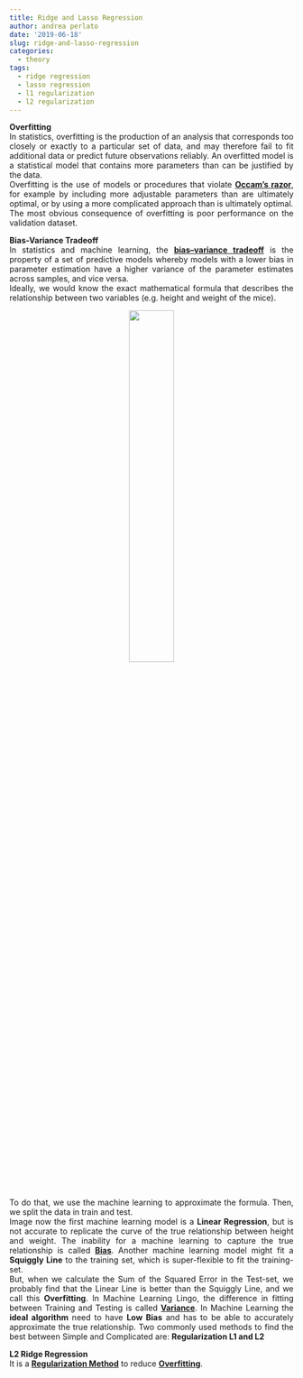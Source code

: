 ```yaml
---
title: Ridge and Lasso Regression
author: andrea perlato
date: '2019-06-18'
slug: ridge-and-lasso-regression
categories:
  - theory
tags:
  - ridge regression
  - lasso regression
  - l1 regularization
  - l2 regularization
---
```


<style>
body {
text-align: justify}
</style>


**Overfitting** </br>
In statistics, overfitting is the production of an analysis that corresponds too closely or exactly to a particular set of data, and may therefore fail to fit additional data or predict future observations reliably. An overfitted model is a statistical model that contains more parameters than can be justified by the data. </br>
Overfitting is the use of models or procedures that violate [**Occam's razor**](https://en.wikipedia.org/wiki/Occam%27s_razor), for example by including more adjustable parameters than are ultimately optimal, or by using a more complicated approach than is ultimately optimal. </br>
The most obvious consequence of overfitting is poor performance on the validation dataset.


**Bias-Variance Tradeoff** </br>
In statistics and machine learning, the [**bias–variance tradeoff**](https://en.wikipedia.org/wiki/Bias%E2%80%93variance_tradeoff) is the property of a set of predictive models whereby models with a lower bias in parameter estimation have a higher variance of the parameter estimates across samples, and vice versa. </br> 
Ideally, we would know the exact mathematical formula that describes the relationship between two variables (e.g. height and weight of the mice). </br>

<center>
![](/img/biasvariancetradeoff.png){width=40%}
</center>

To do that, we use the machine learning  to approximate the formula. Then, we split the data in train and test. </br>
Image now the first machine learning model is a **Linear Regression**, but is not accurate to replicate the curve of the true relationship between height and weight. The inability for a machine learning to capture the true relationship is called [**Bias**](https://en.wikipedia.org/wiki/Bias_of_an_estimator). Another machine learning model might fit a **Squiggly Line** to the training set, which is super-flexible to fit the training-set. </br>
But, when we calculate the Sum of the Squared Error in the Test-set, we probably find that the Linear Line is better than the Squiggly Line, and we call this **Overfitting**. In Machine Learning Lingo, the difference in fitting between Training and Testing is called [**Variance**](https://en.wikipedia.org/wiki/Variance).
In Machine Learning the **ideal algorithm** need to have **Low Bias** and has to be able to accurately approximate the true relationship. Two commonly used methods to find the best between Simple and Complicated are: **Regularization L1 and L2** </br>


**L2 Ridge Regression** </br>
It is a [**Regularization Method**](https://en.wikipedia.org/wiki/Regularization_(mathematics)) to reduce [**Overfitting**](https://en.wikipedia.org/wiki/Overfitting).







